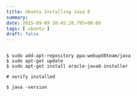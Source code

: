 ```yaml
---
title: Ubuntu Installing Java 8
summary: 
date: 2015-09-09 20:45:28.795+08:00
tags: [ ubuntu ]
draft: false
---
```


```shell

$ sudo add-apt-repository ppa:webupd8team/java
$ sudo apt-get update
$ sudo apt-get install oracle-java8-installer

# verify installed 

$ java -version
```